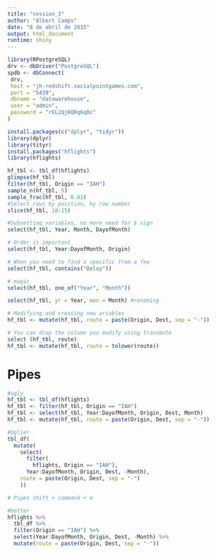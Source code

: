 ```yaml
---
title: "session_3"
author: "Albert Camps"
date: "8 de abril de 2015"
output: html_document
runtime: shiny
---
```

```r

library(RPostgreSQL)
drv <- dbDriver("PostgreSQL")
spdb <- dbConnect(
 drv,
 host = "jh-redshift.socialpointgames.com",
 port = "5439",
 dbname = "datawarehouse",
 user = "admin",
 password = "rEL2QjKQRq6qDc"
)

install.packages(c("dplyr", "tidyr"))
library(dplyr)
library(tityr)
install.packages("hflights")
library(hflights)

hf_tbl <- tbl_df(hflights)
glimpse(hf_tbl)
filter(hf_tbl, Origin == "IAH")
sample_n(hf_tbl, 5)
sample_frac(hf_tbl, 0.01)
#Select rows by position, by row number
slice(hf_tbl, 10:15)

#Subsetting variables, no more need for $ sign
select(hf_tbl, Year, Month, DayofMonth)

# Order is important
select(hf_tbl, Year:DayofMonth, Origin)

# When you need to find a specific from a few
select(hf_tbl, contains("Delay"))

# magic
select(hf_tbl, one_of("Year", "Month"))

select(hf_tbl, yr = Year, mon = Month) #renaming

# Modifying and creating new ariables
hf_tbl <- mutate(hf_tbl, route = paste(Origin, Dest, sep = "-"))

# You can drop the column you modify using transmute
select (hf_tbl, route)
hf_tbl <- mutate(hf_tbl, route = tolower(route))
```

# Pipes
```r
#ugly
hf_tbl <- tbl_df(hflights)
hf_tbl <- filter(hf_tbl, Origin == "IAH")
hf_tbl <- select(hf_tbl, Year:DayofMonth, Origin, Dest, Month)
hf_tbl <- mutate(hf_tbl, route = paste(Origin, Dest, sep = "-"))

#Uglier
tbl_df(
  mutate(
    select(
      filter(
        hflights, Origin == "IAH"),
      Year:DayofMonth, Origin, Dest, -Month),
    route = paste(Origin, Dest, sep = "-")
    ))

# Pipes shift + command + m

#better
hflights %>%
  tbl_df %>%
  filter(Origin == "IAH") %>%
  select(Year:DayofMonth, Origin, Dest, -Month) %>%
  mutate(route = paste(Origin, Dest, sep = "-"))
```

